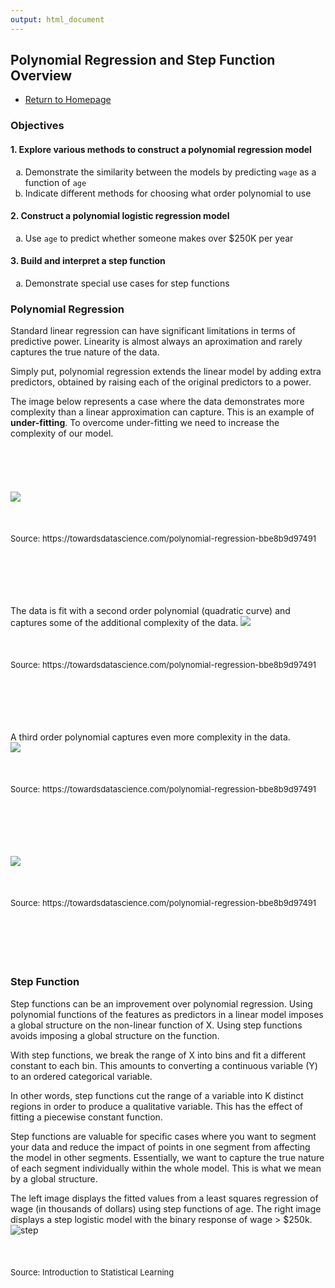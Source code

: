 ```yaml
---
output: html_document
---
```


## Polynomial Regression and Step Function Overview {.tabset .tabset-fade}

* [Return to Homepage](https://griffinsalyer.github.io/team13tp1.github.io/)

### Objectives

#### 1. Explore various methods to construct a polynomial regression model 
a. Demonstrate the similarity between the models by predicting `wage` as a function of `age`
b. Indicate different methods for choosing what order polynomial to use

#### 2. Construct a polynomial logistic regression model
a. Use `age` to predict whether someone makes over $250K per year

#### 3. Build and interpret a step function
a. Demonstrate special use cases for step functions

### Polynomial Regression

Standard linear regression can have significant limitations in terms of predictive power. Linearity is almost always an aproximation and rarely captures the true nature of the data. 

Simply put, polynomial regression extends the linear model by adding extra predictors, obtained by raising each of the original predictors to a power.


The image below represents a case where the data demonstrates more complexity than a linear approximation can capture. This is an example of **under-fitting**. To overcome under-fitting we need to increase the complexity of our model.
</br></br></br></br></br></br>
![ ](C:\Users\david\Documents\Spring2020\MLII\TP1\LinearFit.PNG)
</br></br></br></br>
<font size="2"> Source: https://towardsdatascience.com/polynomial-regression-bbe8b9d97491 </font>
</br></br></br></br></br></br>

The data is fit with a second order polynomial (quadratic curve) and captures some of the additional complexity of the data. 
![ ](C:\Users\david\Documents\Spring2020\MLII\TP1\degree2fit.PNG)
</br></br></br></br>
<font size="2"> Source: https://towardsdatascience.com/polynomial-regression-bbe8b9d97491 </font>
</br></br></br></br></br></br>

A third order polynomial captures even more complexity in the data.  
![ ](C:\Users\david\Documents\Spring2020\MLII\TP1\degree3fit.PNG)
</br></br></br></br>
<font size="2"> Source: https://towardsdatascience.com/polynomial-regression-bbe8b9d97491 </font>
</br></br></br></br></br></br>

![ ](C:\Users\david\Documents\Spring2020\MLII\TP1\Comparison.PNG)
</br></br></br></br>
<font size="2"> Source: https://towardsdatascience.com/polynomial-regression-bbe8b9d97491 </font>
</br></br></br></br></br></br>
 
### Step Function

Step functions can be an improvement over polynomial regression. Using polynomial functions of the features as predictors in a linear model imposes a global structure on the non-linear function of X. Using step functions avoids imposing a global structure on the function. 

With step functions, we break the range of X into bins and fit a different constant to each bin. This amounts to converting a continuous variable (Y) to an ordered categorical variable.  

In other words, step functions cut the range of a variable into K distinct regions in order to produce a qualitative variable. This has the effect of fitting a piecewise constant function.

Step functions are valuable for specific cases where you want to segment your data and reduce the impact of points in one segment from affecting the model in other segments. Essentially, we want to capture the true nature of each segment individually within the whole model. This is what we mean by a global structure. 

The left image displays the fitted values from a least squares regression of wage (in thousands of dollars) using step functions of age. The right image displays a step logistic model with the binary response of wage > $250k. 
![step](C:\Users\david\Documents\Spring2020\MLII\TP1\stepwise.PNG)
</br></br></br></br>
<font size="2"> Source: Introduction to Statistical Learning </font>